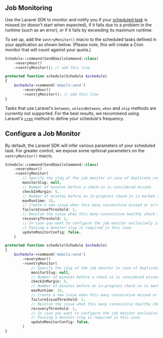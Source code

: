 ## Job Monitoring

Use the Laravel SDK to monitor and notify you if your [scheduled task](https://laravel.com/docs/10.x/scheduling) is missed (or doesn't start when expected), if it fails due to a problem in the runtime (such as an error), or if it fails by exceeding its maximum runtime.

To set up, add the `sentryMonitor()` macro to the scheduled tasks defined in your application as shown below. (Please note, this will create a Cron monitor that will count against your quota.)

```php {tabTitle:Laravel 12.x & 11.x} {filename:routes/console.php}
Schedule::command(SendEmailsCommand::class)
    ->everyHour()
    ->sentryMonitor(); // add this line
```

```php {tabTitle:Laravel 10.x & 9.x & 8.x} {filename:app/Console/Kernel.php}
protected function schedule(Schedule $schedule)
{
    $schedule->command('emails:send')
        ->everyHour()
        ->sentryMonitor(); // add this line
}
```

Tasks that use Laravel's `between`, `unlessBetween`, `when` and `skip` methods are currently not supported.
For the best results, we recommend using Laravel's [`cron`](https://laravel.com/docs/10.x/scheduling#schedule-frequency-options) method to define your schedule's frequency.

## Configure a Job Monitor

By default, the Laravel SDK will infer various parameters of your scheduled task.
For greater control, we expose some optional parameters on the `sentryMonitor()` macro.

```php {tabTitle:Laravel 12.x & 11.x} {filename:routes/console.php}
Schedule::command(SendEmailsCommand::class)
    ->everyHour()
    ->sentryMonitor(
        // Specify the slug of the job monitor in case of duplicate commands or if the monitor was created in the UI.
        monitorSlug: null,
        // Number of minutes before a check-in is considered missed.
        checkInMargin: 5,
        // Number of minutes before an in-progress check-in is marked timed out.
        maxRuntime: 15,
        // Create a new issue when this many consecutive missed or error check-ins are processed.
        failureIssueThreshold: 1,
        // Resolve the issue when this many consecutive healthy check-ins are processed.
        recoveryThreshold: 1,
        // In case you want to configure the job monitor exclusively in the UI, you can turn off sending the monitor config with the check-in.
        // Passing a monitor-slug is required in this case.
        updateMonitorConfig: false,
    )
```

```php {tabTitle:Laravel 10.x & 9.x & 8.x} {filename:app/Console/Kernel.php}
protected function schedule(Schedule $schedule)
{
    $schedule->command('emails:send')
        ->everyHour()
        ->sentryMonitor(
            // Specify the slug of the job monitor in case of duplicate commands or if the monitor was created in the UI.
            monitorSlug: null,
            // Number of minutes before a check-in is considered missed.
            checkInMargin: 5,
            // Number of minutes before an in-progress check-in is marked timed out.
            maxRuntime: 15,
            // Create a new issue when this many consecutive missed or error check-ins are processed.
            failureIssueThreshold: 1,
            // Resolve the issue when this many consecutive healthy check-ins are processed.
            recoveryThreshold: 1,
            // In case you want to configure the job monitor exclusively in the UI, you can turn off sending the monitor config with the check-in.
            // Passing a monitor-slug is required in this case.
            updateMonitorConfig: false,
        )
}
```
